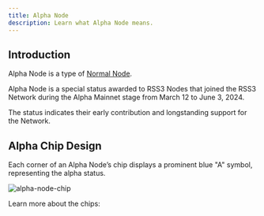 ```yaml
---
title: Alpha Node
description: Learn what Alpha Node means.
---
```


## Introduction

Alpha Node is a type of [Normal Node](./normal-node).

Alpha Node is a special status awarded to RSS3 Nodes that joined the RSS3 Network during the Alpha Mainnet stage from March 12 to June 3, 2024.

The status indicates their early contribution and longstanding support for the Network.

## Alpha Chip Design

Each corner of an Alpha Node’s chip displays a prominent blue "A" symbol, representing the alpha status.

![alpha-node-chip](./assets/alpha-node-chip.png)

Learn more about the chips:

<Card href="/guide/core/vsl/chip" title="Chip" description="Learn about the Chip." />
